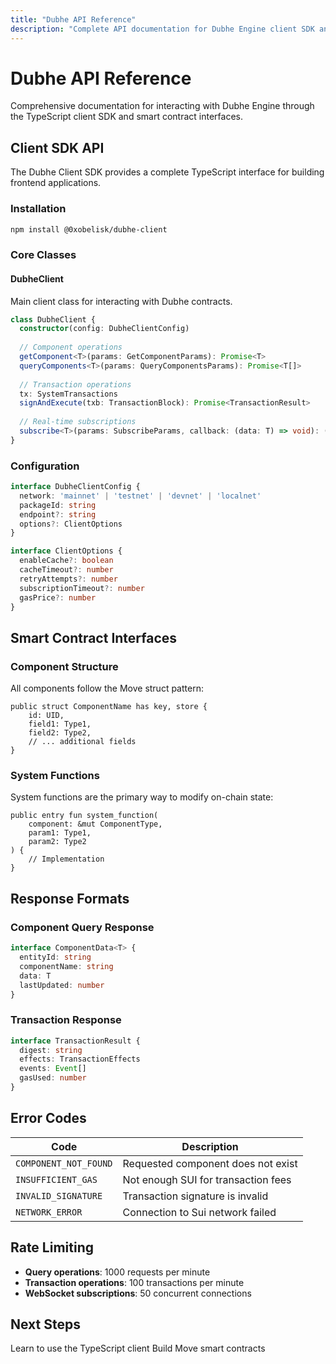 ```yaml
---
title: "Dubhe API Reference"
description: "Complete API documentation for Dubhe Engine client SDK and smart contracts"
---
```


# Dubhe API Reference

Comprehensive documentation for interacting with Dubhe Engine through the TypeScript client SDK and smart contract interfaces.

## Client SDK API

The Dubhe Client SDK provides a complete TypeScript interface for building frontend applications.

### Installation

```bash
npm install @0xobelisk/dubhe-client
```

### Core Classes

#### DubheClient

Main client class for interacting with Dubhe contracts.

```typescript
class DubheClient {
  constructor(config: DubheClientConfig)
  
  // Component operations
  getComponent<T>(params: GetComponentParams): Promise<T>
  queryComponents<T>(params: QueryComponentsParams): Promise<T[]>
  
  // Transaction operations  
  tx: SystemTransactions
  signAndExecute(txb: TransactionBlock): Promise<TransactionResult>
  
  // Real-time subscriptions
  subscribe<T>(params: SubscribeParams, callback: (data: T) => void): () => void
}
```

### Configuration

```typescript
interface DubheClientConfig {
  network: 'mainnet' | 'testnet' | 'devnet' | 'localnet'
  packageId: string
  endpoint?: string
  options?: ClientOptions
}

interface ClientOptions {
  enableCache?: boolean
  cacheTimeout?: number
  retryAttempts?: number
  subscriptionTimeout?: number
  gasPrice?: number
}
```

## Smart Contract Interfaces

### Component Structure

All components follow the Move struct pattern:

```move
public struct ComponentName has key, store {
    id: UID,
    field1: Type1,
    field2: Type2,
    // ... additional fields
}
```

### System Functions

System functions are the primary way to modify on-chain state:

```move
public entry fun system_function(
    component: &mut ComponentType,
    param1: Type1,
    param2: Type2
) {
    // Implementation
}
```

## Response Formats

### Component Query Response

```typescript
interface ComponentData<T> {
  entityId: string
  componentName: string
  data: T
  lastUpdated: number
}
```

### Transaction Response

```typescript
interface TransactionResult {
  digest: string
  effects: TransactionEffects
  events: Event[]
  gasUsed: number
}
```

## Error Codes

| Code | Description |
|------|-------------|
| `COMPONENT_NOT_FOUND` | Requested component does not exist |
| `INSUFFICIENT_GAS` | Not enough SUI for transaction fees |
| `INVALID_SIGNATURE` | Transaction signature is invalid |
| `NETWORK_ERROR` | Connection to Sui network failed |

## Rate Limiting

- **Query operations**: 1000 requests per minute
- **Transaction operations**: 100 transactions per minute
- **WebSocket subscriptions**: 50 concurrent connections

## Next Steps

<CardGroup cols={2}>
  <Card title="Client SDK Guide" href="/dubhe/sui/client">
    Learn to use the TypeScript client
  </Card>
  <Card title="Contract Development" href="/tutorials/contract-development">
    Build Move smart contracts
  </Card>
</CardGroup>
